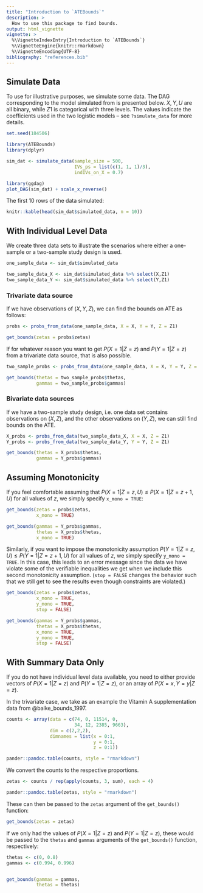 ```yaml
---
title: "Introduction to `ATEBounds`"
description: >
  How to use this package to find bounds.
output: html_vignette
vignette: >
  %\VignetteIndexEntry{Introduction to `ATEBounds`}
  %\VignetteEngine{knitr::rmarkdown}
  %\VignetteEncoding{UTF-8}
bibliography: "references.bib"
---
```


## Simulate Data 

To use for illustrative purposes, we simulate some data. The DAG corresponding to the model simulated from is presented below. $X,Y,U$ are all binary, while $Z1$ is categorical with three levels. The values indicate the coefficients used in the two logistic models -- see `?simulate_data` for more details.

```r
set.seed(184506)

library(ATEBounds)
library(dplyr)

sim_dat <- simulate_data(sample_size = 500,
                         IVs_ps = list(c(1, 1, 1)/3),
                         indIVs_on_X = 0.7)

library(ggdag)
plot_DAG(sim_dat) + scale_x_reverse()
```

The first 10 rows of the data simulated:

```r
knitr::kable(head(sim_dat$simulated_data, n = 10))
```


## With Individual Level Data

We create three data sets to illustrate the scenarios where either a one-sample or a two-sample study design is used.

```r
one_sample_data <- sim_dat$simulated_data

two_sample_data_X <- sim_dat$simulated_data %>% select(X,Z1)
two_sample_data_Y <- sim_dat$simulated_data %>% select(Y,Z1)
```

### Trivariate data source

If we have observations of $(X,Y,Z)$, we can find the bounds on ATE as follows:

```r
probs <- probs_from_data(one_sample_data, X = X, Y = Y, Z = Z1)

get_bounds(zetas = probs$zetas)
```


If for whatever reason you want to get $P(X = 1 | Z = z)$ and $P(Y = 1 | Z = z)$ from a trivariate data source, that is also possible.

```r
two_sample_probs <- probs_from_data(one_sample_data, X = X, Y = Y, Z = Z1, data_format = "bivariate")

get_bounds(thetas = two_sample_probs$thetas,
           gammas = two_sample_probs$gammas)
```


### Bivariate data sources

If we have a two-sample study design, i.e. one data set contains observations on $(X, Z)$, and the other observations on $(Y,Z)$, we can still find bounds on the ATE.

```r
X_probs <- probs_from_data(two_sample_data_X, X = X, Z = Z1)
Y_probs <- probs_from_data(two_sample_data_Y, Y = Y, Z = Z1)

get_bounds(thetas = X_probs$thetas,
           gammas = Y_probs$gammas)
```


## Assuming Monotonicity

If you feel comfortable assuming that $P(X = 1 | Z = z, U) \leq P(X = 1 | Z = z+1, U)$ for all values of $z$, we simply specify `x_mono = TRUE`:

```r
get_bounds(zetas = probs$zetas,
           x_mono = TRUE)

get_bounds(gammas = Y_probs$gammas,
           thetas = X_probs$thetas,
           x_mono = TRUE)
```

Similarly, if you want to impose the monotonicity assumption $P(Y = 1 | Z = z, U) \leq P(Y = 1 | Z = z+1, U)$ for all values of $z$, we simply specify `y_mono = TRUE`. In this case, this leads to an error message since the data we have violate some of the verifiable inequalities we get when we include this second monotonicity assumption. (`stop = FALSE` changes the behavior such that we still get to see the results even though constraints are violated.)

```r
get_bounds(zetas = probs$zetas,
           x_mono = TRUE,
           y_mono = TRUE,
           stop = FALSE)

get_bounds(gammas = Y_probs$gammas,
           thetas = X_probs$thetas,
           x_mono = TRUE,
           y_mono = TRUE,
           stop = FALSE)
```

## With Summary Data Only

If you do not have individual level data available, you need to either provide vectors of $P(X = 1 | Z = z)$ and $P(Y = 1 | Z = z)$, or an array of $P(X = x, Y = y | Z = z)$. 

In the trivariate case, we take as an example the Vitamin A supplementation data from @balke_bounds_1997.

```r
counts <- array(data = c(74, 0, 11514, 0,
                         34, 12, 2385, 9663),
                dim = c(2,2,2),
                dimnames = list(x = 0:1,
                                y = 0:1, 
                                z = 0:1))

pander::pandoc.table(counts, style = "rmarkdown")
```

We convert the counts to the respective proportions.

```r
zetas <- counts / rep(apply(counts, 3, sum), each = 4)

pander::pandoc.table(zetas, style = "rmarkdown")
```

These can then be passed to the `zetas` argument of the `get_bounds()` function:

```r
get_bounds(zetas = zetas)
```

If we only had the values of $P(X = 1 | Z = z)$ and $P(Y = 1 | Z = z)$, these would be passed to the `thetas` and `gammas` arguments of the `get_bounds()` function, respectively:

```r
thetas <- c(0, 0.8)
gammas <- c(0.994, 0.996)


get_bounds(gammas = gammas,
           thetas = thetas)
```


